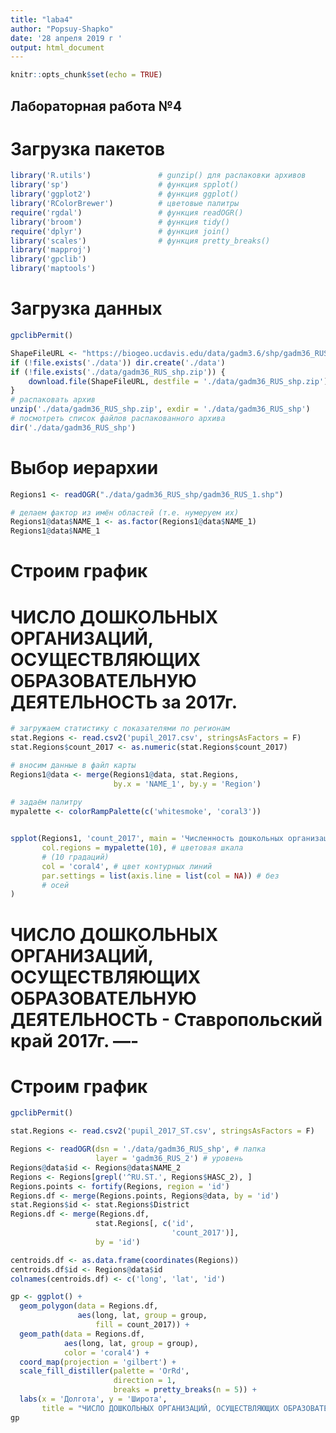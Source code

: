 ---
title: "laba4"
author: "Popsuy-Shapko"
date: '28 апреля 2019 г '
output: html_document
---

```{r setup, include=FALSE}
knitr::opts_chunk$set(echo = TRUE)
```

## Лабораторная работа №4

# Загрузка пакетов

```{r, warning=FALSE}
library('R.utils')               # gunzip() для распаковки архивов 
library('sp')                    # функция spplot()
library('ggplot2')               # функция ggplot()
library('RColorBrewer')          # цветовые палитры
require('rgdal')                 # функция readOGR()
library('broom')                 # функция tidy()
require('dplyr')                 # функция join()
library('scales')                # функция pretty_breaks()
library('mapproj')
library('gpclib')
library('maptools')
```


# Загрузка данных

```{r, warning=FALSE}
gpclibPermit()

ShapeFileURL <- "https://biogeo.ucdavis.edu/data/gadm3.6/shp/gadm36_RUS_shp.zip"
if (!file.exists('./data')) dir.create('./data')
if (!file.exists('./data/gadm36_RUS_shp.zip')) {
    download.file(ShapeFileURL, destfile = './data/gadm36_RUS_shp.zip')
}
# распаковать архив
unzip('./data/gadm36_RUS_shp.zip', exdir = './data/gadm36_RUS_shp')
# посмотреть список файлов распакованного архива
dir('./data/gadm36_RUS_shp')
```

# Выбор иерархии

```{r, warning=FALSE}
Regions1 <- readOGR("./data/gadm36_RUS_shp/gadm36_RUS_1.shp")

# делаем фактор из имён областей (т.е. нумеруем их)
Regions1@data$NAME_1 <- as.factor(Regions1@data$NAME_1)
Regions1@data$NAME_1
```

# Строим график

# ЧИСЛО ДОШКОЛЬНЫХ ОРГАНИЗАЦИЙ, ОСУЩЕСТВЛЯЮЩИХ ОБРАЗОВАТЕЛЬНУЮ ДЕЯТЕЛЬНОСТЬ за 2017г.

```{r, warning=FALSE}
# загружаем статистику с показателями по регионам
stat.Regions <- read.csv2('pupil_2017.csv', stringsAsFactors = F)
stat.Regions$count_2017 <- as.numeric(stat.Regions$count_2017)

# вносим данные в файл карты
Regions1@data <- merge(Regions1@data, stat.Regions,
                       by.x = 'NAME_1', by.y = 'Region')
    
# задаём палитру
mypalette <- colorRampPalette(c('whitesmoke', 'coral3'))


spplot(Regions1, 'count_2017', main = 'Численность дошкольных организаций',
       col.regions = mypalette(10), # цветовая шкала
       # (10 градаций)
       col = 'coral4', # цвет контурных линий
       par.settings = list(axis.line = list(col = NA)) # без
       # осей
)
```

# ЧИСЛО ДОШКОЛЬНЫХ ОРГАНИЗАЦИЙ, ОСУЩЕСТВЛЯЮЩИХ ОБРАЗОВАТЕЛЬНУЮ ДЕЯТЕЛЬНОСТЬ - Ставропольский край 2017г. ----

# Строим график

```{r, warning=FALSE}
gpclibPermit()

stat.Regions <- read.csv2('pupil_2017_ST.csv', stringsAsFactors = F)

Regions <- readOGR(dsn = './data/gadm36_RUS_shp', # папка
                   layer = 'gadm36_RUS_2') # уровень 
Regions@data$id <- Regions@data$NAME_2
Regions <- Regions[grepl('^RU.ST.', Regions$HASC_2), ]
Regions.points <- fortify(Regions, region = 'id')
Regions.df <- merge(Regions.points, Regions@data, by = 'id')
stat.Regions$id <- stat.Regions$District
Regions.df <- merge(Regions.df,
                   stat.Regions[, c('id',
                                    'count_2017')],
                   by = 'id')

centroids.df <- as.data.frame(coordinates(Regions))
centroids.df$id <- Regions@data$id
colnames(centroids.df) <- c('long', 'lat', 'id')

gp <- ggplot() +
  geom_polygon(data = Regions.df,
               aes(long, lat, group = group,
                   fill = count_2017)) +
  geom_path(data = Regions.df,
            aes(long, lat, group = group),
            color = 'coral4') +
  coord_map(projection = 'gilbert') +
  scale_fill_distiller(palette = 'OrRd',
                       direction = 1,
                       breaks = pretty_breaks(n = 5)) +
  labs(x = 'Долгота', y = 'Широта',
       title = "ЧИСЛО ДОШКОЛЬНЫХ ОРГАНИЗАЦИЙ, ОСУЩЕСТВЛЯЮЩИХ ОБРАЗОВАТЕЛЬНУЮ ДЕЯТЕЛЬНОСТЬ - Ставропольский край")
gp
```